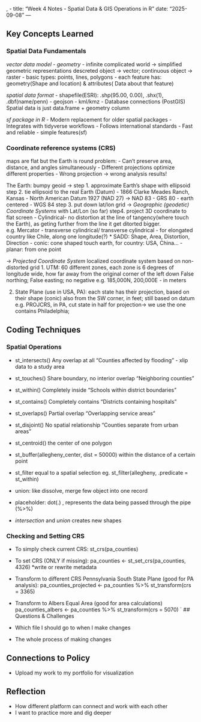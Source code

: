 , -
title: "Week 4 Notes - Spatial Data & GIS Operations in R"
date: "2025-09-08"
---

## Key Concepts Learned
### Spatial Data Fundamentals
*vector data model - geometry*
- infinite complicated world -> simplified geometric representations
descreted object -> vector;
continuous object -> raster
- basic types: points, lines, polygons
- each feature has: geometry(Shape and location) & attributes( Data about that feature)

*spatial data format*
- shapefile(ESRI): .shp(95.00, 0.00), .shx(1), .dbf(name/penn)
- geojson
- kml/kmz
- Database connections (PostGIS)
Spatial data is just data.frame + geometry column

*sf package in R*
- Modern replacement for older spatial packages
- Integrates with tidyverse workflows
- Follows international standards
- Fast and reliable
- simple features(sf)

### Coordinate reference systems (CRS)
maps are flat but the Earth is round
problem:
- Can’t preserve area, distance, and angles simultaneously
- Different projections optimize different properties
- Wrong projection → wrong analysis results!

The Earth: 
  bumpy geoid -> 
  step 1. approximate Earth's shape with ellipsoid
  step 2. tie ellipsoid to the real Earth  (Datum)
          - 1866 Clarke Meades Ranch, Kansas - North                         American Datum 1927 (NAD 27) -> NAD 83
          - GRS 80 - earth centered
          - WGS 84
  step 3. put down lat/lon grid
-> *Geographic (geodetic) Coordinate Systems* with Lat/Lon (so far)
  step4. project 3D coordinate to flat screen
         - Cylindrical- no distortion at the line of tangency(where touch the Earth), as geting further from the line it get ditorted bigger. e.g. Mercator
         - transverse cylindrical/ transverse cylindrical - for elongated country like Chile, along one longitude(?)
         * SADD: Shape, Area, Distortion, Direction
         - conic: cone shaped touch earth, for country: USA, China...
         - planar: from one point
         
-> *Projected Coordinate System*
localized coordinate system based on non-distorted grid
1. UTM: 60 different zones, each zone is 6 degrees of longitude wide, how far away from the original corner of the left down
   False northing; False easting; no negative
   e.g. 185,000N, 200,000E - in meters
   
2. State Plane (use in USA, PA): each state has their projection, based on their shape (conic)
   also from the SW corner, in feet; still based on datum
   e.g. PROJCRS, in PA, cut state in half for projection-> we use the one contains Philadelphia; 
   

## Coding Techniques
### Spatial Operations
- st_intersects()	Any overlap at all	“Counties affected by flooding” - xlip data to a study area
- st_touches()	Share boundary, no interior overlap	“Neighboring counties”
- st_within()	Completely inside	“Schools within district boundaries”
- st_contains()	Completely contains	“Districts containing hospitals”
- st_overlaps()	Partial overlap	“Overlapping service areas”
- st_disjoint()	No spatial relationship	“Counties separate from urban areas”
- st_centroid() the center of one polygon
- st_buffer(allegheny_center, dist = 50000) within the distance of a certain point
- st_filter equal to a spatial selection
  eg. st_filter(allegheny, .predicate = st_within)
- union: like dissolve, merge few object into one record  
- placeholder: dot(.) , represents the data being passed through the pipe (%>%) 

- *intersection* and *union* creates new shapes

### Checking and Setting CRS
- To simply check current CRS: st_crs(pa_counties)

- To set CRS (ONLY if missing): pa_counties <- st_set_crs(pa_counties, 4326)
  *write or rewrite metadata

- Transform to different CRS
  Pennsylvania South State Plane (good for PA analysis):
  pa_counties_projected <- pa_counties %>%   st_transform(crs = 3365)

- Transform to Albers Equal Area (good for area calculations) pa_counties_albers <- pa_counties %>%   st_transform(crs = 5070) `
## Questions & Challenges
- Which file I should go to when I make changes
- The whole process of making changes

## Connections to Policy
- Upload my work to my portfolio for visualization

## Reflection
- How different platform can connect and work with each other
- I want to practice more and dig deeper
